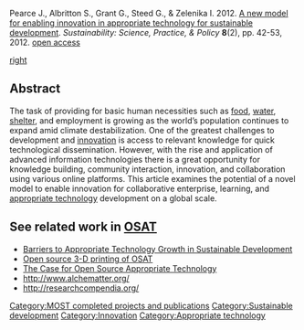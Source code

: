 {{MOST}}
[[Category:MOST completed projects and publications]]
[[Category:Sustainable development]]
[[Category:Innovation]]
[[Category:Appropriate technology]]

Pearce J., Albritton S., Grant G., Steed G., & Zelenika I. 2012. [http://sspp.proquest.com/archives/vol8iss2/1012-067.pearce.html A new model for enabling innovation in appropriate technology for sustainable development]. ''Sustainability: Science, Practice, & Policy'' '''8'''(2), pp. 42-53, 2012. [http://sspp.proquest.com/archives/vol8iss2/1012-067.pearce.html open access]

[[image:ei.jpg|right]]
==Abstract ==
The task of providing for basic human necessities such as [[food]], [[water]], [[shelter]], and employment is growing as the world’s population continues to expand amid climate destabilization. One of the greatest challenges to development and [[innovation]] is access to relevant knowledge for quick technological dissemination. However, with the rise and application of advanced information technologies there is a great opportunity for knowledge building, community interaction, innovation, and collaboration using various online platforms. This article examines the potential of a novel model to enable innovation for collaborative enterprise, learning, and [[appropriate technology]] development on a global scale.

== See related work in [[OSAT]] ==
* [[Barriers to Appropriate Technology Growth in Sustainable Development]]
* [[Open source 3-D printing of OSAT]]
* [[:media:2012_case_for_OSAT.pdf|The Case for Open Source Appropriate Technology]]
* http://www.alchematter.org/
* http://researchcompendia.org/